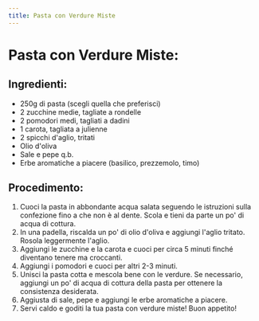 ```yaml
---
title: Pasta con Verdure Miste
---
```


# Pasta con Verdure Miste:

## Ingredienti:

- 250g di pasta (scegli quella che preferisci)
- 2 zucchine medie, tagliate a rondelle
- 2 pomodori medi, tagliati a dadini
- 1 carota, tagliata a julienne
- 2 spicchi d'aglio, tritati
- Olio d'oliva
- Sale e pepe q.b.
- Erbe aromatiche a piacere (basilico, prezzemolo, timo)

## Procedimento:

1. Cuoci la pasta in abbondante acqua salata seguendo le istruzioni sulla confezione fino a che non è al dente. Scola e tieni da parte un po' di acqua di cottura.
2. In una padella, riscalda un po' di olio d'oliva e aggiungi l'aglio tritato. Rosola leggermente l'aglio.
3. Aggiungi le zucchine e la carota e cuoci per circa 5 minuti finché diventano tenere ma croccanti.
4. Aggiungi i pomodori e cuoci per altri 2-3 minuti.
5. Unisci la pasta cotta e mescola bene con le verdure. Se necessario, aggiungi un po' di acqua di cottura della pasta per ottenere la consistenza desiderata.
6. Aggiusta di sale, pepe e aggiungi le erbe aromatiche a piacere.
7. Servi caldo e goditi la tua pasta con verdure miste!
Buon appetito!